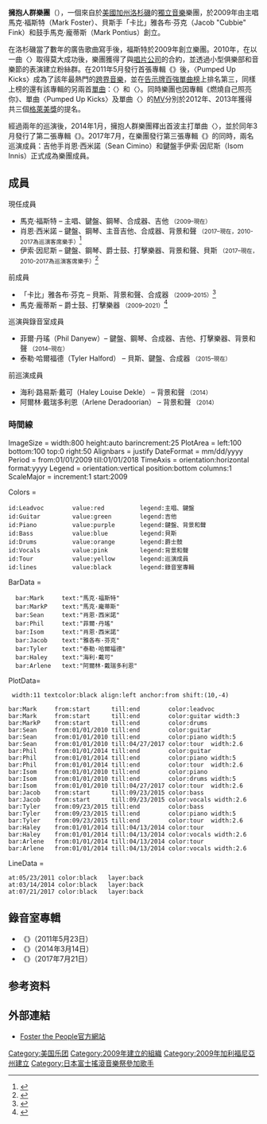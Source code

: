 {{Infobox musical artist
| image            = 2011 MuchMusic Video Awards - Foster the People.jpg
| caption          = 擁抱人群樂團在2011年加拿大Much Music音樂大獎。由左而右：馬克·龐蒂斯、馬克·福斯特和卡比·芬克
| name             = {{lang|en|Foster the People}}<br>擁抱人群樂團
| landscape        = yes
| background       = group_or_band
| origin           = {{USA}}[[加利福尼亞州|加州]][[洛杉磯|洛杉磯]]
| 代表作           = 〈{{link-en|Pumped Up Kicks|Pumped Up Kicks}}〉 
| genre            = {{flatlist|
* [[独立流行|独立流行]]<ref>{{cite web|url=http://www.miaminewtimes.com/music/foster-the-people-at-the-fillmore-miami-beach-september-27-9668558|title=http://www.miaminewtimes.com/music/foster-the-people-at-the-fillmore-miami-beach-september-27-9668558|work=[[Miami_New_Times|Miami New Times]]|first=Jesse|last=Scott|date=September 22, 2017|accessdate=October 19, 2017|archive-date=2019-05-24|archive-url=https://web.archive.org/web/20190524030634/https://www.miaminewtimes.com/music/foster-the-people-at-the-fillmore-miami-beach-september-27-9668558|dead-url=no}}</ref>
* [[另类摇滚|另类摇滚]]<ref>{{cite web|url=http://www.ottawacitizen.com/entertainment/Foster+People+Indie+alternative+rock+band+concert+with+their+colourful+show+Queen+Elizabeth+theatre+Vancouver+2014+group+composed+Mark+Foster+Jacob+Cubbie+Fink+Mark+Pontius/9865132/story.html|title=Foster the People, an Indie pop, alternative rock band in concert with their colourful show in the Queen Elizabeth theatre in Vancouver on May 21, 2014. The group is composed of Mark Foster, Jacob "Cubbie" Fink, and Mark Pontius.|work=[[Ottawa_Citizen|Ottawa Citizen]]|date=May 22, 2014|accessdate=March 12, 2018|archive-date=2019-05-20|archive-url=https://web.archive.org/web/20190520172151/http://www.ottawacitizen.com/entertainment/Foster+People+Indie+alternative+rock+band+concert+with+their+colourful+show+Queen+Elizabeth+theatre+Vancouver+2014+group+composed+Mark+Foster+Jacob+Cubbie+Fink+Mark+Pontius/9865132/story.html|dead-url=no}}</ref>
* [[独立摇滚|独立摇滚]]<ref name="AMbio">{{cite web|url=http://www.allmusic.com/artist/foster-the-people-mn0002527840|website=[[AllMusic|AllMusic]]|title=Foster the People|accessdate=October 27, 2014|archive-date=2014-10-03|archive-url=https://web.archive.org/web/20141003225249/http://www.allmusic.com/artist/foster-the-people-mn0002527840|dead-url=no}}</ref>
* [[流行舞曲|流行舞曲]]<ref name="AMbio" />
* [[独立电子乐|独立电子乐]]<ref name="AMtorch">{{cite web|title=Torches|author=Collar, Matt|website=[[AllMusic|AllMusic]]|url=http://www.allmusic.com/album/torches-mw0002135149|access-date=2018-07-25|archive-date=2020-10-21|archive-url=https://web.archive.org/web/20201021155853/https://www.allmusic.com/album/torches-mw0002135149|dead-url=no}}</ref>
* [[新迷幻|新迷幻]]<ref>{{cite web|url=https://www.allmusic.com/artist/foster-the-people-mn0002527840|title=存档副本|access-date=2018-07-25|archive-date=2020-10-21|archive-url=https://web.archive.org/web/20201021074503/https://www.allmusic.com/artist/foster-the-people-mn0002527840|dead-url=no}}</ref>
}}
| years_active     = 2009–現在
| label            = {{flatlist|
* {{link-en|STARTIME國際|Startime International|Startime}}
* [[哥伦比亚唱片|Columbia]]
}}
| associated_acts  = 
| website          = {{URL|fosterthepeople.com}}
| current_members  = 
* 馬克·福斯特
* 肖恩·西米諾
* 伊索·因尼斯
* 馬克·龐蒂斯
| past_members     = 「卡比」雅各布·芬克<ref>{{Cite web |url=http://www.musictimes.com/articles/48998/20150923/cubbie-fink-leaving-foster-people-after-6-years.htm |title=Cubbie Fink, Foster the People Founding Member Leaving After 6 Years |access-date=2015-10-12 |archive-date=2019-05-22 |archive-url=https://web.archive.org/web/20190522021519/https://www.musictimes.com/articles/48998/20150923/cubbie-fink-leaving-foster-people-after-6-years.htm |dead-url=no }}</ref>
}}
'''擁抱人群樂團'''（{{lang-en|'''Foster the People'''}}），一個來自於[[美國|美國]][[加州|加州]][[洛杉磯|洛杉磯]]的[[獨立音樂|獨立音樂]]樂團，於2009年由主唱馬克·福斯特（Mark Foster）、貝斯手「卡比」雅各布·芬克（Jacob "Cubbie" Fink）和鼓手馬克·龐蒂斯（Mark Pontius）創立。

在洛杉磯當了數年的廣告歌曲寫手後，福斯特於2009年創立樂團。2010年，在以一曲〈{{link-en|Pumped Up Kicks|Pumped Up Kicks}}〉取得莫大成功後，樂團獲得了與[[唱片公司|唱片公司]]{{link-en|Startime|Startime International}}的合約，並透過小型俱樂部和音樂節的表演建立粉絲群。在2011年5月發行首張專輯《{{link-en|燃燒自己照亮你|Torches (album)}}》後，〈Pumped Up Kicks〉成為了該年最熱門的[[跨界音樂|跨界音樂]]，並在[[告示牌百強單曲榜|告示牌百強單曲榜]]上排名第三，同樣上榜的還有該專輯的另兩首[[單曲|單曲]]：〈{{link-en|Helena Beat|Helena Beat}}〉和〈{{link-en|Don't Stop (Color on the Walls)|Don't Stop (Color on the Walls)}}〉。同時樂團也因專輯《燃燒自己照亮你》、單曲〈Pumped Up Kicks〉及單曲〈{{link-en|Houdini (歌曲)|Houdini (song)|Houdini}}〉的[[音樂錄影帶|MV]]分別於2012年、2013年獲得共三個[[格萊美獎|格萊美獎]]的提名。

經過兩年的巡演後，2014年1月，擁抱人群樂團釋出首波主打單曲〈{{link-en|Coming of Age|Coming of Age (Foster the People song)}}〉，並於同年3月發行了第二張專輯《{{link-en|假面名模|Supermodel (album)}}》。2017年7月，在樂團發行第三張專輯《{{link-en|聖心俱樂部|Sacred Hearts Club}}》的同時，兩名巡演成員：吉他手肖恩·西米諾（Sean Cimino）和鍵盤手伊索·因尼斯（Isom Innis）正式成為樂團成員。

==成員==
;現任成員
* 馬克·福斯特 – 主唱、鍵盤、鋼琴、合成器、吉他 <small>（2009–現在）</small>
* 肖恩·西米諾 – 鍵盤、鋼琴、主音吉他、合成器、背景和聲 <small>（2017–現在，2010-2017為巡演客席樂手）</small><ref>{{Cite web |url=https://www.npr.org/sections/allsongs/2017/04/27/525766767/after-a-delay-foster-the-people-is-back-in-business |title=存档副本 |access-date=2018-07-25 |archive-date=2020-08-11 |archive-url=https://web.archive.org/web/20200811044641/https://www.npr.org/sections/allsongs/2017/04/27/525766767/after-a-delay-foster-the-people-is-back-in-business |dead-url=no }}</ref>
* 伊索·因尼斯 – 鍵盤、鋼琴、爵士鼓、打擊樂器、背景和聲、貝斯 <small>（2017–現在，2010-2017為巡演客席樂手）</small><ref>{{Cite web |url=https://www.independent.co.uk/arts-entertainment/music/features/foster-the-people-interview-sacred-hearts-club-mark-isom-how-to-listen-stream-buy-tour-dates-a7852416.html |title=存档副本 |access-date=2018-07-25 |archive-date=2020-06-03 |archive-url=https://web.archive.org/web/20200603135553/https://www.independent.co.uk/arts-entertainment/music/features/foster-the-people-interview-sacred-hearts-club-mark-isom-how-to-listen-stream-buy-tour-dates-a7852416.html |dead-url=no }}</ref>

;前成員
* 「卡比」雅各布·芬克 – 貝斯、背景和聲、合成器 <small>（2009–2015）</small><ref>{{Cite web |url=https://www.billboard.com/articles/news/6707230/foster-the-people-departure-cubbie-fink |title=存档副本 |access-date=2018-07-25 |archive-date=2020-06-11 |archive-url=https://web.archive.org/web/20200611011742/https://www.billboard.com/articles/news/6707230/foster-the-people-departure-cubbie-fink |dead-url=no }}</ref>
* 馬克·龐蒂斯 – 爵士鼓、打擊樂器 <small>（2009–2021）</small><ref>{{Cite web |url=https://www.nme.com/news/music/foster-the-people-drummer-mark-pontius-exits-band-after-over-a-decade-3070340 |title=Foster the People drummer Mark Pontius exits band after over a decade |access-date=2021-10-14 |archive-date=2022-02-17 |archive-url=https://www.nme.com/news/music/foster-the-people-drummer-mark-pontius-exits-band-after-over-a-decade-3070340 |dead-url=no }}</ref>

;巡演與錄音室成員
* 菲爾·丹瑤（Phil Danyew）– 鍵盤、鋼琴、合成器、吉他、打擊樂器、背景和聲 <small>（2014–現在）</small>
* 泰勒·哈爾福德（Tyler Halford） – 貝斯、鍵盤、合成器 <small>（2015–現在）</small>

;前巡演成員
* 海利·路易斯·戴可（Haley Louise Dekle） – 背景和聲 <small>（2014）</small>
* 阿爾林·戴瑞多利恩（Arlene Deradoorian） – 背景和聲 <small>（2014）</small>

===時間線===
<timeline>
ImageSize = width:800 height:auto barincrement:25
PlotArea = left:100 bottom:100 top:0 right:50
Alignbars = justify
DateFormat  = mm/dd/yyyy
Period = from:01/01/2009 till:01/01/2018
TimeAxis = orientation:horizontal format:yyyy
Legend = orientation:vertical position:bottom columns:1
ScaleMajor = increment:1 start:2009

Colors =
 id:Leadvoc        value:red          legend:主唱、鍵盤
 id:Guitar         value:green        legend:吉他
 id:Piano          value:purple       legend:鍵盤、背景和聲
 id:Bass           value:blue         legend:貝斯
 id:Drums          value:orange       legend:爵士鼓
 id:Vocals         value:pink         legend:背景和聲
 id:Tour           value:yellow       legend:巡演成員
 id:lines          value:black        legend:錄音室專輯

BarData =
   bar:Mark     text:"馬克·福斯特"
   bar:MarkP    text:"馬克·龐蒂斯"
   bar:Sean     text:"肖恩·西米諾"
   bar:Phil     text:"菲爾·丹瑤"
   bar:Isom     text:"肖恩·西米諾"
   bar:Jacob    text:"雅各布·芬克"
   bar:Tyler    text:"泰勒·哈爾福德"
   bar:Haley    text:"海利·戴可"
   bar:Arlene   text:"阿爾林·戴瑞多利恩"

PlotData=
  width:11 textcolor:black align:left anchor:from shift:(10,-4)

 bar:Mark     from:start      till:end        color:leadvoc
 bar:Mark     from:start      till:end        color:guitar width:3
 bar:MarkP    from:start      till:end        color:drums
 bar:Sean     from:01/01/2010 till:end        color:guitar
 bar:Sean     from:01/01/2010 till:end        color:piano width:5
 bar:Sean     from:01/01/2010 till:04/27/2017 color:tour  width:2.6
 bar:Phil     from:01/01/2014 till:end        color:guitar
 bar:Phil     from:01/01/2014 till:end        color:piano width:5
 bar:Phil     from:01/01/2014 till:end        color:tour  width:2.6
 bar:Isom     from:01/01/2010 till:end        color:piano
 bar:Isom     from:01/01/2010 till:end        color:drums width:5
 bar:Isom     from:01/01/2010 till:04/27/2017 color:tour  width:2.6
 bar:Jacob    from:start      till:09/23/2015 color:bass
 bar:Jacob    from:start      till:09/23/2015 color:vocals width:2.6
 bar:Tyler    from:09/23/2015 till:end        color:bass
 bar:Tyler    from:09/23/2015 till:end        color:piano width:5
 bar:Tyler    from:09/23/2015 till:end        color:tour  width:2.6
 bar:Haley    from:01/01/2014 till:04/13/2014 color:tour
 bar:Haley    from:01/01/2014 till:04/13/2014 color:vocals width:2.6
 bar:Arlene   from:01/01/2014 till:04/13/2014 color:tour
 bar:Arlene   from:01/01/2014 till:04/13/2014 color:vocals width:2.6

LineData =
 at:05/23/2011 color:black   layer:back
 at:03/14/2014 color:black   layer:back
 at:07/21/2017 color:black   layer:back

</timeline>

==錄音室專輯==
*《{{link-en|燃燒自己照亮你|Torches (album)}}》（2011年5月23日）
*《{{link-en|假面名模|Supermodel (album)}}》（2014年3月14日）
*《{{link-en|聖心俱樂部|Sacred Hearts Club}}》（2017年7月21日）

==参考资料==
<references />

==外部連結==
* [http://www.fosterthepeople.com/ Foster the People官方網站] {{WebCite|url=https://www.webcitation.org/6AAQywAuU?url=http://www.fosterthepeople.com/us/home |date=20120824230501 |dateformat=iso }}
{{Authority control}}
{{DEFAULTSORT:Foster the People}}
[[Category:美国乐团|Category:美国乐团]]
[[Category:2009年建立的組織|Category:2009年建立的組織]]
[[Category:2009年加利福尼亞州建立|Category:2009年加利福尼亞州建立]]
[[Category:日本富士搖滾音樂祭參加歌手|Category:日本富士搖滾音樂祭參加歌手]]